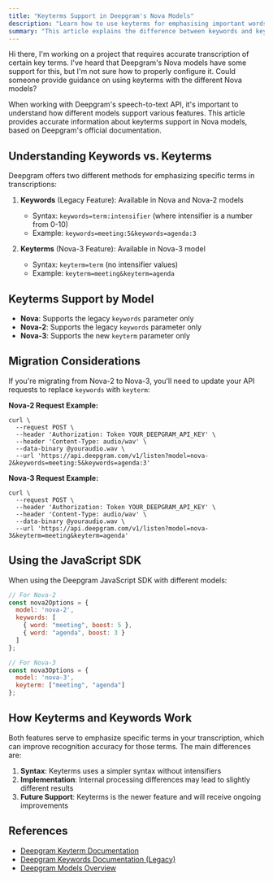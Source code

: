 ```yaml
---
title: "Keyterms Support in Deepgram's Nova Models"
description: "Learn how to use keyterms for emphasising important words in Deepgram's speech-to-text transcriptions."
summary: "This article explains the difference between keywords and keyterms in Deepgram's speech recognition models. It covers how to configure keyterms for accurate transcription of important terms, and which Nova models support this feature."
---
```


<CommunityQuestion>Hi there, I'm working on a project that requires accurate transcription of certain key terms. I've heard that Deepgram's Nova models have some support for this, but I'm not sure how to properly configure it. Could someone provide guidance on using keyterms with the different Nova models?</CommunityQuestion>

When working with Deepgram's speech-to-text API, it's important to understand how different models support various features. This article provides accurate information about keyterms support in Nova models, based on Deepgram's official documentation.

## Understanding Keywords vs. Keyterms

Deepgram offers two different methods for emphasizing specific terms in transcriptions:

1. **Keywords** (Legacy Feature): Available in Nova and Nova-2 models
   - Syntax: `keywords=term:intensifier` (where intensifier is a number from 0-10)
   - Example: `keywords=meeting:5&keywords=agenda:3`

2. **Keyterms** (Nova-3 Feature): Available in Nova-3 model
   - Syntax: `keyterm=term` (no intensifier values)
   - Example: `keyterm=meeting&keyterm=agenda`

## Keyterms Support by Model

- **Nova**: Supports the legacy `keywords` parameter only
- **Nova-2**: Supports the legacy `keywords` parameter only
- **Nova-3**: Supports the new `keyterm` parameter only

## Migration Considerations

If you're migrating from Nova-2 to Nova-3, you'll need to update your API requests to replace `keywords` with `keyterm`:

**Nova-2 Request Example:**

```curl
curl \
  --request POST \
  --header 'Authorization: Token YOUR_DEEPGRAM_API_KEY' \
  --header 'Content-Type: audio/wav' \
  --data-binary @youraudio.wav \
  --url 'https://api.deepgram.com/v1/listen?model=nova-2&keywords=meeting:5&keywords=agenda:3'
```

**Nova-3 Request Example:**

```curl
curl \
  --request POST \
  --header 'Authorization: Token YOUR_DEEPGRAM_API_KEY' \
  --header 'Content-Type: audio/wav' \
  --data-binary @youraudio.wav \
  --url 'https://api.deepgram.com/v1/listen?model=nova-3&keyterm=meeting&keyterm=agenda'
```

## Using the JavaScript SDK

When using the Deepgram JavaScript SDK with different models:

```javascript
// For Nova-2
const nova2Options = {
  model: 'nova-2',
  keywords: [
    { word: "meeting", boost: 5 },
    { word: "agenda", boost: 3 }
  ]
};

// For Nova-3
const nova3Options = {
  model: 'nova-3',
  keyterm: ["meeting", "agenda"]
};
```

## How Keyterms and Keywords Work

Both features serve to emphasize specific terms in your transcription, which can improve recognition accuracy for those terms. The main differences are:

1. **Syntax**: Keyterms uses a simpler syntax without intensifiers
2. **Implementation**: Internal processing differences may lead to slightly different results
3. **Future Support**: Keyterms is the newer feature and will receive ongoing improvements

## References

- [Deepgram Keyterm Documentation](https://developers.deepgram.com/docs/keyterm)
- [Deepgram Keywords Documentation (Legacy)](https://developers.deepgram.com/docs/keywords)
- [Deepgram Models Overview](https://developers.deepgram.com/docs/models-languages-overview)
